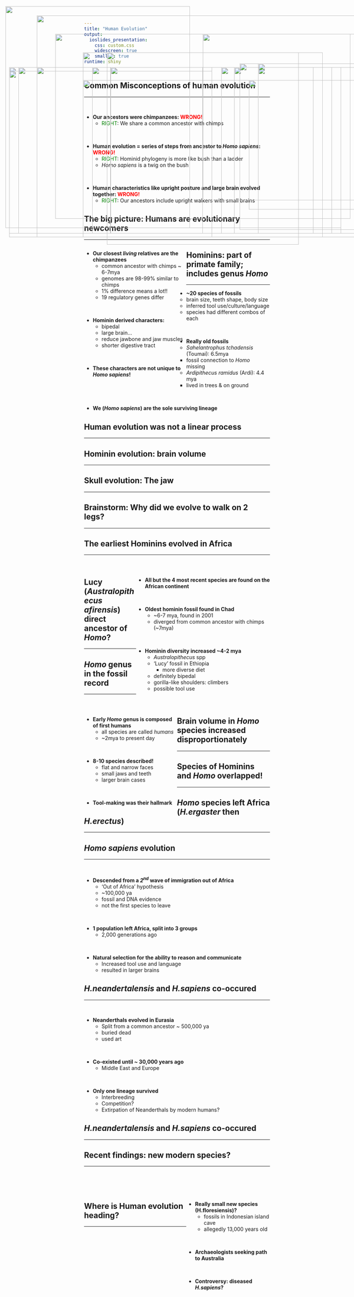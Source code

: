 ```yaml
---
title: "Human Evolution"
output: 
  ioslides_presentation:
    css: custom.css
    widescreen: true
    smaller: true
runtime: shiny
---
```


## Common **Mis**conceptions of human evolution
<hr>
<br/>

* **Our ancestors were chimpanzees: <span style="color: red;">WRONG!</span>** 
    + <span style="color: green;">RIGHT</span>: We share a common ancestor with chimps

<br/>

* **Human evolution = series of steps from ancestor to *Homo sapiens*: <span style="color: red;">WRONG!</span>**
    + <span style="color: green;">RIGHT</span>: Hominid phylogeny is more like bush than a ladder
    + *Homo sapiens* is a twig on the bush
    
<br/>

* **Human characteristics like upright posture and large brain evolved together: <span style="color: red;">WRONG!</span>**
    + <span style="color: green;">RIGHT</span>: Our ancestors include upright walkers with small brains 
    
##

<IMG STYLE="position:absolute; TOP:100px; LEFT:150px; WIDTH:800px; HEIGHT:500px" SRC="images/primate_phylo.jpg">

##

<IMG STYLE="position:absolute; TOP:25px; LEFT:15px; WIDTH:500px; HEIGHT:600px" SRC="images/hominid.png">

<IMG STYLE="position:absolute; TOP:100px; LEFT:550px; WIDTH:525px; HEIGHT:450px" SRC="images/hominid2.jpg">

## The big picture: Humans are evolutionary newcomers 
<hr>

<div style="float: left; width: 55%;">

* **Our closest *living* relatives are the chimpanzees**
    + common ancestor with chimps ~ 6-7mya
    + genomes are 98-99% similar to chimps
    + 1% difference means a lot!!
    + 19 regulatory genes differ

<br/>

* **Hominin derived characters:**
    + bipedal
    + large brain...
    + reduce jawbone and jaw muscles
    + shorter digestive tract

<br/>

* **These characters are not unique to *Homo sapiens*! **
    
</div>

<IMG STYLE="position:absolute; TOP:190px; LEFT:600px; WIDTH:400px; HEIGHT:450px" SRC="images/shared_parasites.jpg">
    
## Hominins: part of primate family; includes genus *Homo*
<hr>

* **~20 species of fossils**
    + brain size, teeth shape, body size
    + inferred tool use/culture/language
    + species had different combos of each

<br/>

* **Really old fossils**
    + *Sahelantrophus tchadensis* (Toumai): 6.5mya
        + fossil connection to *Homo* missing
    + *Ardipithecus ramidus* (Ardi): 4.4 mya
        + lived in trees & on ground

<br/>  
   
* **We (*Homo sapiens*) are the sole surviving lineage**

<IMG STYLE="position:absolute; TOP:190px; LEFT:700px; WIDTH:200px; HEIGHT:450px" SRC="images/ardi.jpg">

## Human evolution was not a linear process
<hr>

<IMG STYLE="position:absolute; TOP:190px; LEFT:300px; WIDTH:550px; HEIGHT:450px" SRC="images/homin_phylo.png">

## Hominin evolution: brain volume
<hr>

<IMG STYLE="position:absolute; TOP:150px; LEFT:290px; WIDTH:520px; HEIGHT:520px" SRC="images/brain.gif">

## Skull evolution: The jaw
<hr>

<IMG STYLE="position:absolute; TOP:190px; LEFT:25px; WIDTH:550px; HEIGHT:450px" SRC="images/jaw_bone.png">

<IMG STYLE="position:absolute; TOP:190px; LEFT:635px; WIDTH:400px; HEIGHT:450px" SRC="images/bite.png">

## Brainstorm: Why did we evolve to walk on 2 legs?
<hr>

<IMG STYLE="position:absolute; TOP:190px; LEFT:250px; WIDTH:600px; HEIGHT:450px" SRC="images/homininfoot.jpg">

## 

<IMG STYLE="position:absolute; TOP:50px; LEFT:100px; WIDTH:900px; HEIGHT:600px" SRC="images/bipedalism.jpg">

## 

<IMG STYLE="position:absolute; TOP:50px; LEFT:100px; WIDTH:900px; HEIGHT:600px" SRC="images/bipedalism2.jpg">

## The earliest Hominins evolved in Africa
<hr>
<br/>

<div style="float: right; width: 72%;">

* **All but the 4 most recent species are found on the African continent**

<br/>

* **Oldest hominin fossil found in Chad**
    + ~6-7 mya, found in 2001
    + diverged from common ancestor with chimps (~7mya)
 
 <br/>
 
* **Hominin diversity increased ~4-2 mya**
    + *Australopithecus* spp
    + 'Lucy' fossil in Ethiopia
        + more diverse diet
    + definitely bipedal
    + gorilla-like shoulders: climbers
    + possible tool use
</div>

<IMG STYLE="position:absolute; TOP:190px; LEFT:50px; WIDTH:250px; HEIGHT:450px" SRC="images/lucy.jpg">

## Lucy (*Australopithecus afirensis*) direct ancestor of *Homo*?
<hr>

<IMG STYLE="position:absolute; TOP:190px; LEFT:300px; WIDTH:550px; HEIGHT:450px" SRC="images/homin_phylo2.png">

## *Homo* genus in the fossil record
<hr>
<br/>

<div style="float: left; width: 50%;">

* **Early *Homo* genus is composed of first humans**
    + all species are called *humans*
    + ~2mya to present day

<br/>

* **8-10 species described!**
    + flat and narrow faces
    + small jaws and teeth
    + larger brain cases

<br/>

* **Tool-making was their hallmark** 

</div>

<IMG STYLE="position:absolute; TOP:190px; LEFT:600px; WIDTH:325px; HEIGHT:450px" SRC="images/homo2.jpg">

## Brain volume in *Homo* species increased disproportionately
<hr>

<IMG STYLE="position:absolute; TOP:150px; LEFT:225px; WIDTH:650px; HEIGHT:500px" SRC="images/brain_body.jpg">

## Species of Hominins and *Homo* overlapped!
<hr>

<IMG STYLE="position:absolute; TOP:190px; LEFT:250px; WIDTH:600px; HEIGHT:450px" SRC="images/overlap.jpg">

## *Homo* species left Africa (*H.ergaster* then *H.erectus*)
<hr>

<IMG STYLE="position:absolute; TOP:190px; LEFT:100px; WIDTH:900px; HEIGHT:450px" SRC="images/travel.png">

## *Homo sapiens* evolution
<hr>
<br/>

* **Descended from a *2^nd^* wave of immigration out of Africa**
    + 'Out of Africa' hypothesis
    + ~100,000 ya
    + fossil and DNA evidence
    + not the first species to leave

<br/>

* **1 population left Africa, split into 3 groups**
    +  2,000 generations ago

<br/>

* **Natural selection for the ability to reason and communicate**
    + Increased tool use and language
    + resulted in larger brains 

<IMG STYLE="position:absolute; TOP:180px; LEFT:700px; WIDTH:325px; HEIGHT:450px" SRC="images/outafrica.jpg">

## *H.neandertalensis* and *H.sapiens* co-occured
<hr>
<br/>

* **Neanderthals evolved in Eurasia**
    + Split from a common ancestor ~ 500,000 ya
    + buried dead
    + used art

<br/>

* **Co-existed until ~ 30,000 years ago**
    + Middle East and Europe

<br/>

* **Only one lineage survived**
    + Interbreeding
    + Competition?
    + Extirpation of Neanderthals by modern humans? 
</div>

<IMG STYLE="position:absolute; TOP:180px; LEFT:650px; WIDTH:325px; HEIGHT:450px" SRC="images/homos.jpg">

## *H.neandertalensis* and *H.sapiens* co-occured
<hr>

<IMG STYLE="position:absolute; TOP:190px; LEFT:100px; WIDTH:450px; HEIGHT:450px" SRC="images/interbred.png">

<IMG STYLE="position:absolute; TOP:225px; LEFT:675px; WIDTH:350px; HEIGHT:350px" SRC="images/variants.png">

## Recent findings: new modern species?
<hr>
<br/>
<br/>
<br/>

<div style="float: right; width: 45%;">

* **Really small new species (H.floresiensis)?**
    + fossils in Indonesian island cave
    + allegedly 13,000 years old
    

<br/>

* **Archaeologists seeking path to Australia**

<br/>

* **Controversy: diseased *H.sapiens*?** 

</div>

<IMG STYLE="position:absolute; TOP:200px; LEFT:25px; WIDTH:550px; HEIGHT:450px" SRC="images/hobbit.jpg">

## Where is Human evolution heading?
<hr>

<IMG STYLE="position:absolute; TOP:225px; LEFT:225px; WIDTH:700px; HEIGHT:400px" SRC="images/humansevolve.jpg">